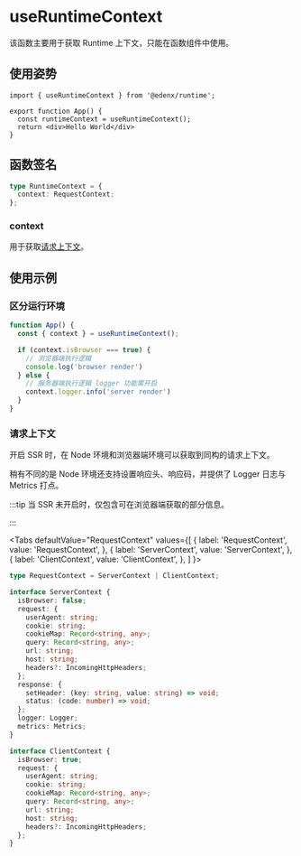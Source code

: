 # useRuntimeContext

该函数主要用于获取 Runtime 上下文，只能在函数组件中使用。

## 使用姿势

```tsx
import { useRuntimeContext } from '@edenx/runtime';

export function App() {
  const runtimeContext = useRuntimeContext();
  return <div>Hello World</div>
}
```

## 函数签名

```ts
type RuntimeContext = {
  context: RequestContext;
};
```

### context

用于获取[请求上下文](#请求上下文)。

## 使用示例

### 区分运行环境

```ts
function App() {
  const { context } = useRuntimeContext();

  if (context.isBrowser === true) {
    // 浏览器端执行逻辑
    console.log('browser render')
  } else {
    // 服务器端执行逻辑 logger 功能需开启
    context.logger.info('server render')
  }
}
```

### 请求上下文

开启 SSR 时，在 Node 环境和浏览器端环境可以获取到同构的请求上下文。

稍有不同的是 Node 环境还支持设置响应头、响应码，并提供了 Logger 日志与 Metrics 打点。

:::tip
当 SSR 未开启时，仅包含可在浏览器端获取的部分信息。

:::


<Tabs
  defaultValue="RequestContext"
  values={[
    { label: 'RequestContext', value: 'RequestContext', },
    { label: 'ServerContext', value: 'ServerContext', },
    { label: 'ClientContext', value: 'ClientContext', },
  ]
}>
<TabItem value="RequestContext">

```ts
type RequestContext = ServerContext | ClientContext;
```

</TabItem>
<TabItem value="ServerContext">

```ts
interface ServerContext {
  isBrowser: false;
  request: {
    userAgent: string;
    cookie: string;
    cookieMap: Record<string, any>;
    query: Record<string, any>;
    url: string;
    host: string;
    headers?: IncomingHttpHeaders;
  };
  response: {
    setHeader: (key: string, value: string) => void;
    status: (code: number) => void;
  };
  logger: Logger;
  metrics: Metrics;
}
```

</TabItem>
<TabItem value="ClientContext">

```ts
interface ClientContext {
  isBrowser: true;
  request: {
    userAgent: string;
    cookie: string;
    cookieMap: Record<string, any>;
    query: Record<string, any>;
    url: string;
    host: string;
    headers?: IncomingHttpHeaders;
  };
}
```

</TabItem>
</Tabs>
